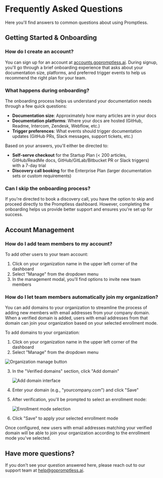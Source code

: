 # Frequently Asked Questions

Here you'll find answers to common questions about using Promptless.

## Getting Started & Onboarding

### How do I create an account? 

You can sign up for an account at [accounts.gopromptless.ai](https://accounts.gopromptless.ai). During signup, you'll go through a brief onboarding experience that asks about your documentation size, platforms, and preferred trigger events to help us recommend the right plan for your team.

### What happens during onboarding?

The onboarding process helps us understand your documentation needs through a few quick questions:

- **Documentation size**: Approximately how many articles are in your docs
- **Documentation platforms**: Where your docs are hosted (GitHub, Readme, Intercom, Zendesk, Webflow, etc.)
- **Trigger preferences**: What events should trigger documentation updates (GitHub PRs, Slack messages, support tickets, etc.)

Based on your answers, you'll either be directed to:
- **Self-serve checkout** for the Startup Plan (< 200 articles, GitHub/ReadMe docs, GitHub/GitLab/Bitbucket PR or Slack triggers) with a 7-day trial
- **Discovery call booking** for the Enterprise Plan (larger documentation sets or custom requirements)

### Can I skip the onboarding process?

If you're directed to book a discovery call, you have the option to skip and proceed directly to the Promptless dashboard. However, completing the onboarding helps us provide better support and ensures you're set up for success. 

## Account Management

### How do I add team members to my account?

To add other users to your team account:
1. Click on your organization name in the upper left corner of the dashboard
2. Select "Manage" from the dropdown menu
3. In the management modal, you'll find options to invite new team members

### How do I let team members automatically join my organization?

You can add domains to your organization to streamline the process of adding new members with email addresses from your company domain. When a verified domain is added, users with email addresses from that domain can join your organization based on your selected enrollment mode.

To add domains to your organization:

1. Click on your organization name in the upper left corner of the dashboard
2. Select "Manage" from the dropdown menu

<Frame>
  <img src="https://promptless-customer-doc-assets.s3.amazonaws.com/docs-images/org_2lvkgU9erOFxYhtEVVC0ymPrPdF/da1a2608-09c4-41cc-bf5d-8b1bb87d9194-organization-manage-button.png" alt="Organization manage button" />
</Frame>

3. In the "Verified domains" section, click "Add domain"

   <Frame>
     <img src="https://promptless-customer-doc-assets.s3.amazonaws.com/docs-images/org_2lvkgU9erOFxYhtEVVC0ymPrPdF/da1a2608-09c4-41cc-bf5d-8b1bb87d9194-add-domain-interface.png" alt="Add domain interface" />
   </Frame>

4. Enter your domain (e.g., "yourcompany.com") and click "Save"
5. After verification, you'll be prompted to select an enrollment mode:

   <Frame>
     <img src="https://promptless-customer-doc-assets.s3.amazonaws.com/docs-images/org_2lvkgU9erOFxYhtEVVC0ymPrPdF/da1a2608-09c4-41cc-bf5d-8b1bb87d9194-enrollment-mode-selection.png" alt="Enrollment mode selection" />
   </Frame>

6. Click "Save" to apply your selected enrollment mode

Once configured, new users with email addresses matching your verified domain will be able to join your organization according to the enrollment mode you've selected.

## Have more questions?

If you don't see your question answered here, please reach out to our support team at [help@gopromptless.ai](mailto:help@gopromptless.ai).